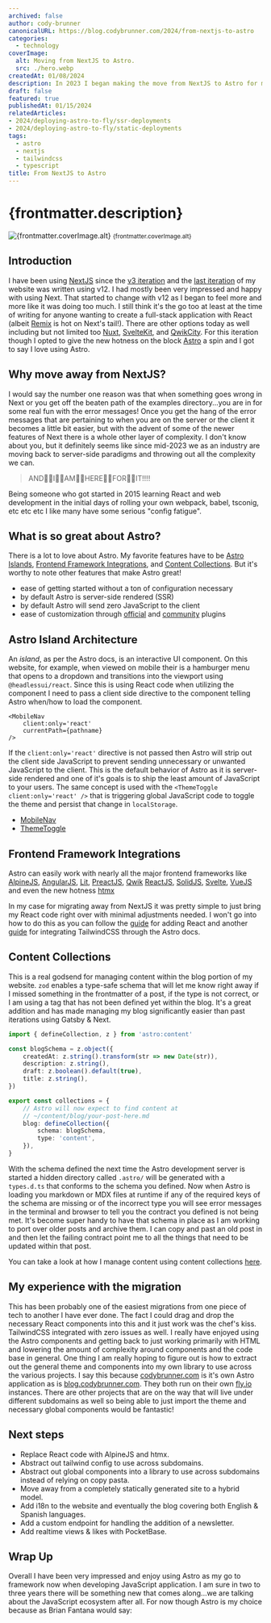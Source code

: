 ```yaml
---
archived: false
author: cody-brunner
canonicalURL: https://blog.codybrunner.com/2024/from-nextjs-to-astro
categories:
  - technology
coverImage:
  alt: Moving from NextJS to Astro.
  src: ./hero.webp
createdAt: 01/08/2024
description: In 2023 I began making the move from NextJS to Astro for my personal website and blog. This is my experience with the transition.
draft: false
featured: true
publishedAt: 01/15/2024
relatedArticles:
- 2024/deploying-astro-to-fly/ssr-deployments
- 2024/deploying-astro-to-fly/static-deployments
tags:
  - astro
  - nextjs
  - tailwindcss
  - typescript
title: From NextJS to Astro
---
```



# {frontmatter.description}

<div class='flex flex-col items-center gap-2'>
	<Image
		alt={frontmatter.coverImage.alt}
		class='object-cover'
		fetchpriority='high'
		height={400}
		quality={100}
		src={heroImage}
		width={800}
	/>
	<small>{frontmatter.coverImage.alt}</small>
</div>

## Introduction

I have been using [NextJS](https://nextjs.org) since the [v3 iteration](https://github.com/rockchalkwushock/my-blog) and the [last iteration](https://github.com/rockchalkwushock/codybrunner.com/tree/7acba36273a8588f6b2e703b3f34e43bd2f91b10) of my website was written using v12. I had mostly been very impressed and happy with using Next. That started to change with v12 as I began to feel more and more like it was doing too much. I still think it's the go too at least at the time of writing for anyone wanting to create a full-stack application with React (albeit [Remix](https://remix.run) is hot on Next's tail!). There are other options today as well including but not limited too [Nuxt](https://nuxt.com), [SvelteKit](https://kit.svelte.dev), and [QwikCity](https://qwik.builder.io/docs/). For this iteration though I opted to give the new hotness on the block [Astro](https://astro.build) a spin and I got to say I love using Astro.

## Why move away from NextJS?

I would say the number one reason was that when something goes wrong in Next or you get off the beaten path of the examples directory...you are in for some real fun with the error messages! Once you get the hang of the error messages that are pertaining to when you are on the server or the client it becomes a little bit easier, but with the advent of some of the newer features of Next there is a whole other layer of complexity. I don't know about you, but it definitely seems like since mid-2023 we as an industry are moving back to server-side paradigms and throwing out all the complexity we can.

> AND👏🏻I👏🏻AM👏🏻HERE👏🏻FOR👏🏻IT!!!!

Being someone who got started in 2015 learning React and web development in the initial days of rolling your own webpack, babel, tsconig, etc etc etc I like many have some serious "config fatigue".

## What is so great about Astro?

There is a lot to love about Astro. My favorite features have to be [Astro Islands](#astro-island-architecture), [Frontend Framework Integrations](#frontend-framework-integrations), and [Content Collections](#content-collections). But it's worthy to note other features that make Astro great!

- ease of getting started without a ton of configuration necessary
- by default Astro is server-side rendered (SSR)
- by default Astro will send zero JavaScript to the client
- ease of customization through [official](https://astro.build/integrations/?search=&categories%5B%5D=official) and [community](https://astro.build/integrations/) plugins

## Astro Island Architecture

An _island_, as per the Astro docs, is an interactive UI component. On this website, for example, when viewed on mobile their is a hamburger menu that opens to a dropdown and transitions into the viewport using `@headlessui/react`. Since this is using React code when utilizing the component I need to pass a client side directive to the component telling Astro when/how to load the component.

```tsx
<MobileNav
	client:only='react'
	currentPath={pathname}
/>
```

If the `client:only='react'` directive is not passed then Astro will strip out the client side JavaScript to prevent sending unnecessary or unwanted JavaScript to the client. This is the default behavior of Astro as it is server-side rendered and one of it's goals is to ship the least amount of JavaScript to your users. The same concept is used with the `<ThemeToggle client:only='react' />` that is triggering global JavaScript code to toggle the theme and persist that change in `localStorage`.

- [MobileNav](https://github.com/rockchalkwushock/codybrunner.com/blob/production/src/layouts/base-layout.astro#L130)
- [ThemeToggle](https://github.com/rockchalkwushock/codybrunner.com/blob/production/src/layouts/base-layout.astro#L379)

## Frontend Framework Integrations

Astro can easily work with nearly all the major frontend frameworks like [AlpineJS](https://alpinejs.dev/), [AngularJS](https://angularjs.org/), [Lit](https://lit.dev/), [PreactJS](https://preactjs.com/), [Qwik](https://qwik.builder.io/) [ReactJS](https://react.dev/), [SolidJS](https://www.solidjs.com/), [Svelte](https://svelte.dev/), [VueJS](https://vuejs.org/) and even the new hotness [htmx](https://htmx.org/)

In my case for migrating away from NextJS it was pretty simple to just bring my React code right over with minimal adjustments needed. I won't go into how to do this as you can follow the [guide](https://docs.astro.build/en/guides/integrations-guide/react/) for adding React and another [guide](https://docs.astro.build/en/guides/integrations-guide/tailwind/) for integrating TailwindCSS through the Astro docs.

## Content Collections

This is a real godsend for managing content within the blog portion of my website. `zod` enables a type-safe schema that will let me know right away if I missed something in the frontmatter of a post, if the type is not correct, or I am using a tag that has not been defined yet within the blog. It's a great addition and has made managing my blog significantly easier than past iterations using Gatsby & Next.

```ts caption="Defining the schema for a blog post with Zod." title="~/content/config"
import { defineCollection, z } from 'astro:content'

const blogSchema = z.object({
	createdAt: z.string().transform(str => new Date(str)),
	description: z.string(),
	draft: z.boolean().default(true),
	title: z.string(),
})

export const collections = {
	// Astro will now expect to find content at
	// ~/content/blog/your-post-here.md
	blog: defineCollection({
		schema: blogSchema,
		type: 'content',
	}),
}
```

With the schema defined the next time the Astro development server is started a hidden directory called `.astro/` will be generated with a `types.d.ts` that conforms to the schema you defined. Now when Astro is loading you markdown or MDX files at runtime if any of the required keys of the schema are missing or of the incorrect type you will see error messages in the terminal and browser to tell you the contract you defined is not being met. It's become super handy to have that schema in place as I am working to port over older posts and archive them. I can copy and past an old post in and then let the failing contract point me to all the things that need to be updated within that post.

You can take a look at how I manage content using content collections [here](https://github.com/rockchalkwushock/blog.codybrunner.com/blob/production/src/content/config.ts).


## My experience with the migration

This has been probably one of the easiest migrations from one piece of tech to another I have ever done. The fact I could drag and drop the necessary React components into this and it just work was the chef's kiss. TailwindCSS integrated with zero issues as well. I really have enjoyed using the Astro components and getting back to just working primarily with HTML and lowering the amount of complexity around components and the code base in general. One thing I am really hoping to figure out is how to extract out the general theme and components into my own library to use across the various projects. I say this because [codybrunner.com](https://codybrunner.com) is it's own Astro application as is [blog.codybrunner.com](https://blog.codybrunner.com). They both run on their own [fly.io](https://fly.io) instances. There are other projects that are on the way that will live under different subdomains as well so being able to just import the theme and necessary global components would be fantastic!

## Next steps

- Replace React code with AlpineJS and htmx.
- Abstract out tailwind config to use across subdomains.
- Abstract out global components into a library to use across subdomains instead of relying on copy pasta.
- Move away from a completely statically generated site to a hybrid model.
- Add i18n to the website and eventually the blog covering both English & Spanish languages.
- Add a custom endpoint for handling the addition of a newsletter.
- Add realtime views & likes with PocketBase.

## Wrap Up

Overall I have been very impressed and enjoy using Astro as my go to framework now when developing JavaScript application. I am sure in two to three years there will be something new that comes along...we are talking about the JavaScript ecosystem after all. For now though Astro is my choice because as Brian Fantana would say:

<Giphy giphyId="lKXd9sYM5dI9W" />

<Signature />
